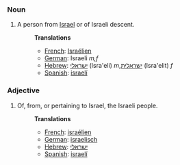 ===Noun===
#A person from [[Israel]] or of Israeli descent.
#:'''Translations'''
#:*[[French]]: [[Israélien]]
#:*[[German]]: Israeli ''m,f''
#:*[[Hebrew]]: [[ישראלי]] (Isra'eli) ''m'',[[ישראלית]] (Isra'elit) ''f''
#:*[[Spanish]]: [[israelí]]

===Adjective===
#Of, from, or pertaining to Israel, the Israeli people.
#:'''Translations'''
#:*[[French]]: [[israélien]]
#:*[[German]]: [[israelisch]]
#:*[[Hebrew]]: [[ישראלי]]
#:*[[Spanish]]: [[israelí]]